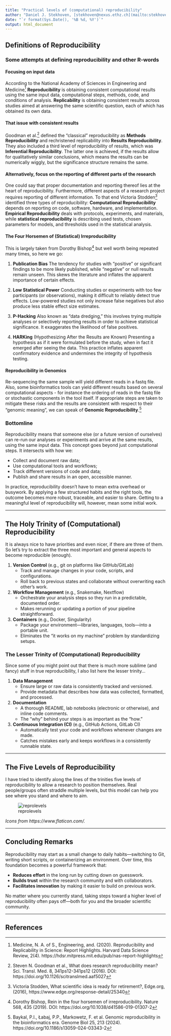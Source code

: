 ```yaml
---
title: "Practical levels of (computational) reproducibility"
author: "Daniel J. Stekhoven, [stekhoven@nexus.ethz.ch](mailto:stekhoven@nexus.ethz.ch)"
date: "`r format(Sys.Date(), '%B %d, %Y')`"
output: html_document
---
```


## Definitions of Reproducibility

### Some attempts at defining reproducibility and other R-words

#### Focusing on input data

According to the National Academy of Sciences in Engineering and Medicine[^1] **Reproducibility** is obtaining consistent computational results using the same input data, computational steps, methods, code, and conditions of analysis. **Replicability** is obtaining consistent results across studies aimed at answering the same scientific question, each of which has obtained its own data.

#### That issue with consistent results

Goodman et al.[^2] defined the "classical" reproducibility as **Methods Reproducibility** and rechristened replicability into **Results Reproducibility**. They also included a third level of reproducibility of results, which was **Inferential Reproducibility**. The latter one is achieved, if the results allow for qualitatively similar conclusions, which means the results can be numerically wiggly, but the significance structure remains the same.

#### Alternatively, focus on the reporting of different parts of the research

One could say that proper documentation and reporting thereof lies at the heart of reproducibility. Furthermore, different aspects of a research project requires reporting of different information. To that end Victoria Stodden[^3] identified three types of reproducibility: **Computational Reproducibility** depends on reporting on code, software, hardware, and implementation. **Empirical Reproducibility** deals with protocols, experiments, and materials, while **statistical reproducibility** is describing used tests, chosen parameters for models, and thresholds used in the statistical analysis.

#### The Four Horsemen of (Statistical) Irreproducibility

This is largely taken from Dorothy Bishop[^4] but well worth being repeated many times, so here we go:

1. **Publication Bias**
   The tendency for studies with “positive” or significant findings to be more likely published, while “negative” or null results remain unseen. This skews the literature and inflates the apparent importance of certain effects.

2. **Low Statistical Power**
   Conducting studies or experiments with too few participants (or observations), making it difficult to reliably detect true effects. Low-powered studies not only increase false negatives but also produce less stable effect size estimates.

3. **P-Hacking**
   Also known as “data dredging,” this involves trying multiple analyses or selectively reporting results in order to achieve statistical significance. It exaggerates the likelihood of false positives.

4. **HARKing** (Hypothesizing After the Results are Known)
   Presenting a hypothesis as if it were formulated before the study, when in fact it emerged after seeing the data. This practice inflates apparent confirmatory evidence and undermines the integrity of hypothesis testing.

#### Reproducibility in Genomics

Re-sequencing the same sample will yield different reads in a fastq file. Also, some bioinformatics tools can yield different results based on several computational aspects - for instance the ordering of reads in the fastq file or stochastic components in the tool itself. If appropriate steps are taken to mitigate these risks and the results are consistent with respect to their "genomic meaning", we can speak of **Genomic Reproducibility**.[^5]

### Bottomline

Reproducibility means that someone else (or a future version of ourselves) can re-run our analyses or experiments and arrive at the same results, using the same input data. This concept goes beyond just computational steps. It intersects with how we:

- Collect and document raw data;
- Use computational tools and workflows;
- Track different versions of code and data;
- Publish and share results in an open, accessible manner.

In practice, reproducibility doesn’t have to mean extra overhead or busywork. By applying a few structured habits and the right tools, the outcome becomes more robust, traceable, and easier to share. Getting to a meaningful level of reproducibility will, however, mean some initial work.

---

## The Holy Trinity of (Computational) Reproducibility

It is always nice to have priorities and even nicer, if there are three of them. So let's try to extract the three most important and general aspects to become reproducible (enough).

1. **Version Control** (e.g., git on platforms like GitHub/GitLab)  
   - Track and manage changes in your code, scripts, and configurations.  
   - Roll back to previous states and collaborate without overwriting each other’s work.

2. **Workflow Management** (e.g., Snakemake, Nextflow)  
   - Orchestrate your analysis steps so they run in a predictable, documented order.  
   - Makes rerunning or updating a portion of your pipeline straightforward.

3. **Containers** (e.g., Docker, Singularity)  
   - Package your environment—libraries, languages, tools—into a portable unit.  
   - Eliminates the “it works on my machine” problem by standardizing setups.

### The Lesser Trinity of (Computational) Reproducibility

Since some of you might point out that there is much more sublime (and fancy) stuff in true reproducibility, I also list here the lesser trinity...

1. **Data Management** 
   - Ensure large or raw data is consistently tracked and versioned.  
   - Provide metadata that describes how data was collected, formatted, and processed.

2. **Documentation**  
   - A thorough README, lab notebooks (electronic or otherwise), and inline code comments.  
   - The “why” behind your steps is as important as the “how.”

3. **Continuous Integration (CI)** (e.g., GitHub Actions, GitLab CI)  
   - Automatically test your code and workflows whenever changes are made.  
   - Catches mistakes early and keeps workflows in a consistently runnable state.

---

## The Five Levels of Reproducibility

I have tried to identify along the lines of the trinities five levels of reproducibility to allow a research to position themselves. Real people/groups often straddle multiple levels, but this model can help you see where you stand and where to aim. 

![reprolevels](img/2025-02-21_reprolevels_v1.png)

_Icons from https://www.flaticon.com/._

---

## Concluding Remarks

Reproducibility may start as a small change to daily habits—switching to Git, writing short scripts, or containerizing an environment. Over time, this foundation becomes a powerful framework that:

- **Reduces effort** in the long run by cutting down on guesswork.
- **Builds trust** within the research community and with collaborators.
- **Facilitates innovation** by making it easier to build on previous work.

No matter where you currently stand, taking steps toward a higher level of reproducibility often pays off—both for you and the broader scientific community.

---

## References

[^1]: Medicine, N. A. of S., Engineering, and. (2020). Reproducibility and Replicability in Science: Report Highlights. Harvard Data Science Review, 2(4). https://hdsr.mitpress.mit.edu/pub/nas-report-highlights

[^2]: Steven N. Goodman et al., What does research reproducibility mean? Sci. Transl. Med. 8, 341ps12-341ps12 (2016). DOI: https://doi.org/10.1126/scitranslmed.aaf5027

[^3]: Victoria Stodden, What scientific idea is ready for retirement?, Edge.org, (2016), https://www.edge.org/response-detail/25340

[^4]: Dorothy Bishop, Rein in the four horsemen of irreproducibility. Nature 568, 435 (2019). DOI: https://doi.org/10.1038/d41586-019-01307-2

[^5]: Baykal, P.I., Łabaj, P.P., Markowetz, F. et al. Genomic reproducibility in the bioinformatics era. Genome Biol 25, 213 (2024). https://doi.org/10.1186/s13059-024-03343-2

